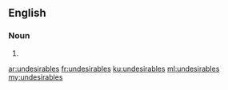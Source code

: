 ==English==

===Noun===
{{head|en|noun plural form}}

# {{plural of|undesirable|lang=en}}

[[ar:undesirables]]
[[fr:undesirables]]
[[ku:undesirables]]
[[ml:undesirables]]
[[my:undesirables]]